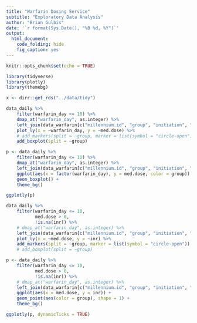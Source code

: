 ```yaml
---
title: "Warfarin Dosing Service"
subtitle: "Exploratory Data Analysis"
author: "Brian Gulbis"
date: '`r format(Sys.Date(), "%B %d, %Y")`'
output: 
  html_document:
    code_folding: hide
    fig_caption: yes
---
```


```r
knitr::opts_chunk$set(echo = TRUE)
```

```r
library(tidyverse)
library(plotly)
library(themebg)

x <- dirr::get_rds("../data/tidy")
```

```r
data_daily %>%
    filter(warfarin_day <= 10) %>%
    dmap_at("warfarin_day", as.integer) %>%
    left_join(data_warfarin[c("millennium.id", "group", "initiation", "indication_group")], by = "millennium.id") %>%
    plot_ly(x = ~warfarin_day, y = ~med.dose) %>%
    # add_markers(split = ~group, marker = list(symbol = "circle-open"))
    add_boxplot(split = ~group)
```

```r
p <- data_daily %>%
    filter(warfarin_day <= 10) %>%
    dmap_at("warfarin_day", as.integer) %>%
    left_join(data_warfarin[c("millennium.id", "group", "initiation", "indication_group")], by = "millennium.id") %>%
    ggplot(aes(x = factor(warfarin_day), y = med.dose, color = group)) +
    geom_boxplot() +
    theme_bg()

ggplotly(p)
```


```r
data_daily %>%
    filter(warfarin_day <= 10,
           med.dose > 0,
           !is.na(inr)) %>%
    # dmap_at("warfarin_day", as.integer) %>%
    left_join(data_warfarin[c("millennium.id", "group", "initiation", "indication_group")], by = "millennium.id") %>%
    plot_ly(x = ~med.dose, y = ~inr) %>%
    add_markers(split = ~group, marker = list(symbol = "circle-open"))
    # add_boxplot(split = ~group)
```

```r
p <- data_daily %>%
    filter(warfarin_day <= 10,
           med.dose > 0,
           !is.na(inr)) %>%
    # dmap_at("warfarin_day", as.integer) %>%
    left_join(data_warfarin[c("millennium.id", "group", "initiation", "indication_group")], by = "millennium.id") %>%
    ggplot(aes(x = med.dose, y = inr)) +
    geom_point(aes(color = group), shape = 1) +
    theme_bg()

ggplotly(p, dynamicTicks = TRUE)
```
